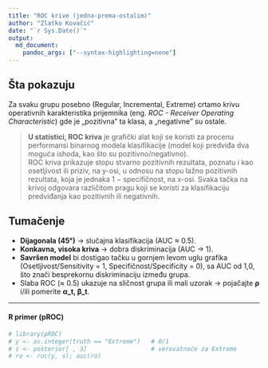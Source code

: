 ```yaml
---
title: "ROC krive (jedna-prema-ostalim)"
author: "Zlatko Kovačić"
date: "`r Sys.Date()`"
output:   
  md_document:  
    pandoc_args: ["--syntax-highlighting=none"]
---
```


## Šta pokazuju

Za svaku grupu posebno (Regular, Incremental, Extreme) crtamo krivu operativnih karakteristika prijemnika (eng. *ROC - Receiver Operating Characteristic*) gde je „pozitivna” ta klasa, a „negativne” su ostale.

> **U statistici, ROC kriva** je grafički alat koji se koristi za procenu performansi binarnog modela klasifikacije (model koji predviđa dva moguća ishoda, kao što su pozitivno/negativno).    
> ROC kriva prikazuje stopu stvarno pozitivnih rezultata, poznatu i kao osetljivost ili priziv, na y-osi, u odnosu na stopu lažno pozitivnih rezultata, koja je jednaka 1 − specifičnost, na x-osi. Svaka tačka na krivoj odgovara različitom pragu koji se koristi za klasifikaciju predviđanja kao pozitivnih ili negativnih. 

## Tumačenje

- **Dijagonala (45°)** → slučajna klasifikacija (AUC ≈ 0.5).
- **Konkavna, visoka kriva** → dobra diskriminacija (AUC → 1).
- **Savršen model** bi dostigao tačku u gornjem levom uglu grafika (Osetljivost/Sensitivity = 1, Specifičnost/Specificity = 0), sa AUC od 1,0, što znači besprekornu diskriminaciju između grupa.
- Slaba ROC (≈ 0.5) ukazuje na sličnost grupa ili mali uzorak → pojačajte **ρ** i/ili pomerite **α_t, β_t**.

---

#### R primer (pROC)

```r
# library(pROC)
# y <- as.integer(truth == "Extreme")   # 0/1
# s <- posterior[ , 3]                  # verovatnoće za Extreme
# ro <- roc(y, s); auc(ro)
```